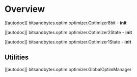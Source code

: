 # Overview

[[autodoc]] bitsandbytes.optim.optimizer.Optimizer8bit
    - __init__

[[autodoc]] bitsandbytes.optim.optimizer.Optimizer2State
    - __init__

[[autodoc]] bitsandbytes.optim.optimizer.Optimizer1State
    - __init__

## Utilities

[[autodoc]] bitsandbytes.optim.optimizer.GlobalOptimManager
